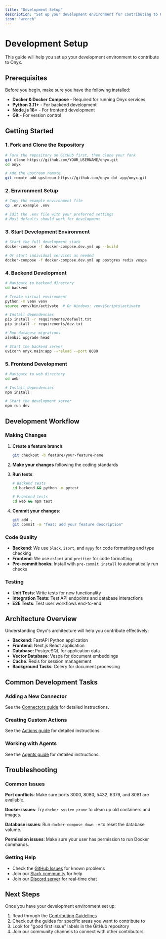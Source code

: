 ```yaml
---
title: "Development Setup"
description: "Set up your development environment for contributing to Onyx"
icon: "wrench"
---
```


# Development Setup

This guide will help you set up your development environment to contribute to Onyx.

## Prerequisites

Before you begin, make sure you have the following installed:

- **Docker & Docker Compose** - Required for running Onyx services
- **Python 3.11+** - For backend development
- **Node.js 18+** - For frontend development
- **Git** - For version control

## Getting Started

### 1. Fork and Clone the Repository

```bash
# Fork the repository on GitHub first, then clone your fork
git clone https://github.com/YOUR_USERNAME/onyx.git
cd onyx

# Add the upstream remote
git remote add upstream https://github.com/onyx-dot-app/onyx.git
```

### 2. Environment Setup

```bash
# Copy the example environment file
cp .env.example .env

# Edit the .env file with your preferred settings
# Most defaults should work for development
```

### 3. Start Development Environment

```bash
# Start the full development stack
docker-compose -f docker-compose.dev.yml up --build

# Or start individual services as needed
docker-compose -f docker-compose.dev.yml up postgres redis vespa
```

### 4. Backend Development

```bash
# Navigate to backend directory
cd backend

# Create virtual environment
python -m venv venv
source venv/bin/activate  # On Windows: venv\Scripts\activate

# Install dependencies
pip install -r requirements/default.txt
pip install -r requirements/dev.txt

# Run database migrations
alembic upgrade head

# Start the backend server
uvicorn onyx.main:app --reload --port 8080
```

### 5. Frontend Development

```bash
# Navigate to web directory
cd web

# Install dependencies
npm install

# Start the development server
npm run dev
```

## Development Workflow

### Making Changes

1. **Create a feature branch**:
   ```bash
   git checkout -b feature/your-feature-name
   ```

2. **Make your changes** following the coding standards

3. **Run tests**:
   ```bash
   # Backend tests
   cd backend && python -m pytest

   # Frontend tests
   cd web && npm test
   ```

4. **Commit your changes**:
   ```bash
   git add .
   git commit -m "feat: add your feature description"
   ```

### Code Quality

- **Backend**: We use `black`, `isort`, and `mypy` for code formatting and type checking
- **Frontend**: We use `eslint` and `prettier` for code formatting
- **Pre-commit hooks**: Install with `pre-commit install` to automatically run checks

### Testing

- **Unit Tests**: Write tests for new functionality
- **Integration Tests**: Test API endpoints and database interactions
- **E2E Tests**: Test user workflows end-to-end

## Architecture Overview

Understanding Onyx's architecture will help you contribute effectively:

- **Backend**: FastAPI Python application
- **Frontend**: Next.js React application  
- **Database**: PostgreSQL for application data
- **Vector Database**: Vespa for document embeddings
- **Cache**: Redis for session management
- **Background Tasks**: Celery for document processing

## Common Development Tasks

### Adding a New Connector

See the [Connectors guide](/contributing/connectors) for detailed instructions.

### Creating Custom Actions

See the [Actions guide](/contributing/actions) for detailed instructions.

### Working with Agents

See the [Agents guide](/contributing/agents) for detailed instructions.

## Troubleshooting

### Common Issues

**Port conflicts**: Make sure ports 3000, 8080, 5432, 6379, and 8081 are available.

**Docker issues**: Try `docker system prune` to clean up old containers and images.

**Database issues**: Run `docker-compose down -v` to reset the database volume.

**Permission issues**: Make sure your user has permission to run Docker commands.

### Getting Help

- Check the [GitHub Issues](https://github.com/onyx-dot-app/onyx/issues) for known problems
- Join our [Slack community](https://join.slack.com/t/onyx-dot-app/shared_invite/zt-34lu4m7xg-TsKGO6h8PDvR5W27zTdyhA) for help
- Join our [Discord server](https://discord.gg/TDJ59cGV2X) for real-time chat

## Next Steps

Once you have your development environment set up:

1. Read through the [Contributing Guidelines](/contributing/overview)
2. Check out the guides for specific areas you want to contribute to
3. Look for "good first issue" labels in the GitHub repository
4. Join our community channels to connect with other contributors 